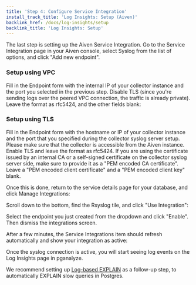 ```yaml
---
title: 'Step 4: Configure Service Integration'
install_track_title: 'Log Insights: Setup (Aiven)'
backlink_href: /docs/log-insights/setup
backlink_title: 'Log Insights: Setup'
---
```








The last step is setting up the Aiven Service Integration. Go to the
Service Integration page in your Aiven console, select Syslog from the
list of options, and click "Add new endpoint".

### Setup using VPC

Fill in the Endpoint form with the internal IP of your collector instance and
the port you selected in the previous step. Disable TLS (since you're sending
logs over the peered VPC connection, the traffic is already private). Leave the
format as rfc5424, and the other fields blank:

<ImgAddSyslogIntegration />

### Setup using TLS

Fill in the Endpoint form with the hostname or IP of your collector instance and
the port that you specified during the collector syslog server setup. Please
make sure that the collector is accessible from the Aiven instance.
Enable TLS and leave the format as rfc5424. If you are using the certificate
issued by an internal CA or a self-signed certificate on the collector syslog
server side, make sure to provide it as a "PEM encoded CA certificate".
Leave a "PEM encoded client certificate" and a "PEM encoded client key" blank.

Once this is done, return to the service details page for your database, and
click Manage Integrations:

<ImgManageIntegrations />

Scroll down to the bottom, find the Rsyslog tile, and click "Use Integration":

<ImgUseSyslogIntegration />

Select the endpoint you just created from the dropdown and click "Enable". Then
dismiss the integrations screen.

After a few minutes, the Service Integrations item should refresh automatically and
show your integration as active:

<ImgSyslogIntegrationActive />

<PublicOnly>
  <p>
    Once the syslog connection is active, you will start seeing log events on the
    Log Insights page in pganalyze.
  </p>
  <p>
    <ImgLogInsightsScreenshot />
  </p>
  <p>
    We recommend setting up <a href="/docs/explain/setup/log_explain">Log-based EXPLAIN</a> as
    a follow-up step, to automatically EXPLAIN slow queries in Postgres.
  </p>
</PublicOnly>
